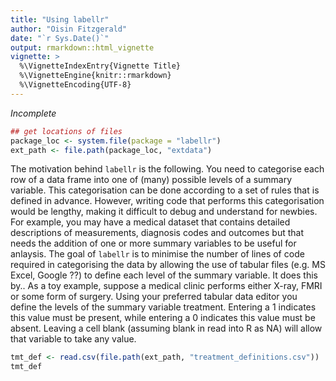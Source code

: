 ```yaml
---
title: "Using labellr"
author: "Oisin Fitzgerald"
date: "`r Sys.Date()`"
output: rmarkdown::html_vignette
vignette: >
  %\VignetteIndexEntry{Vignette Title}
  %\VignetteEngine{knitr::rmarkdown}
  %\VignetteEncoding{UTF-8}
---
```


*Incomplete*

```r
## get locations of files
package_loc <- system.file(package = "labellr")
ext_path <- file.path(package_loc, "extdata")
```

The motivation behind `labellr` is the following. You need to categorise each row of a data frame into 
one of (many) possible levels of a summary variable. This categorisation can be done according to a set
of rules that is defined in advance. However, writing code that performs this categorisation would
be lengthy, making it difficult to debug and understand for newbies. For example, you may have a medical
dataset that contains detailed descriptions of measurements, diagnosis codes and outcomes but that 
needs the addition of one or more summary variables to be useful for anlaysis.
The goal of `labellr` is to minimise the number of lines of code required in categorising the data by allowing the use of tabular files (e.g. MS Excel, Google ??) to define each level of the summary variable. It does this by.. 
As a toy example, suppose a medical clinic performs either X-ray, FMRI or some form of surgery. Using 
your preferred tabular data editor you define the levels of the summary variable treatment. Entering
a 1 indicates this value must be present, while entering a 0 indicates this value must be absent. Leaving a cell blank (assuming blank in read into R as NA) will allow that variable to take any value. 

```r
tmt_def <- read.csv(file.path(ext_path, "treatment_definitions.csv"))
tmt_def
```
